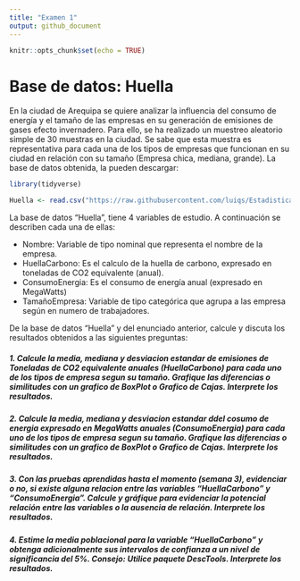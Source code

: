 ```yaml
---
title: "Examen 1"
output: github_document
---
```


```r
knitr::opts_chunk$set(echo = TRUE)
```


# Base de datos: Huella

En la ciudad de Arequipa se quiere analizar la influencia del consumo de energía y el tamaño de las empresas en su generación de emisiones de gases efecto invernadero. Para ello, se ha realizado un muestreo aleatorio simple de 30 muestras en la ciudad. Se sabe que esta muestra es representativa para cada una de los tipos de empresas que funcionan en su ciudad en relación con su tamaño (Empresa chica, mediana, grande). La base de datos obtenida, la pueden descargar:
```r
library(tidyverse)
```

```r
Huella <- read.csv("https://raw.githubusercontent.com/luiqs/Estadistica-Aplicada/main/PDB/Huella.csv")
```

La base de datos "Huella", tiene 4 variables de estudio. A continuación se describen cada una de ellas:

+ Nombre: Variable de tipo nominal que representa el nombre de la empresa. 
+ HuellaCarbono: Es el calculo de la huella de carbono, expresado en toneladas de CO2 equivalente (anual).
+ ConsumoEnergia: Es el consumo de energía anual (expresado en MegaWatts)
+ TamañoEmpresa: Variable de tipo categórica que agrupa a las empresa según en numero de trabajadores.

De la base de datos "Huella" y del enunciado anterior, calcule y discuta los resultados obtenidos a las siguientes preguntas:

##### 1. Calcule la media, mediana y desviacion estandar de emisiones de Toneladas de CO2 equivalente anuales (HuellaCarbono) para cada uno de los tipos de empresa segun su tamaño. Grafique las diferencias o similitudes con un grafico de BoxPlot o Grafico de Cajas. **Interprete los resultados**.

##### 2. Calcule la media, mediana y desviacion estandar ddel cosumo de energia expresado en MegaWatts anuales (ConsumoEnergia) para cada uno de los tipos de empresa segun su tamaño. Grafique las diferencias o similitudes con un grafico de BoxPlot o Grafico de Cajas. **Interprete los resultados**.

##### 3.  Con las pruebas aprendidas hasta el momento (semana 3), evidenciar o no, si existe alguna relacion entre las variables "HuellaCarbono" y "ConsumoEnergia". Calcule y gráfique para evidenciar la potencial relación entre las variables o la ausencia de relación. **Interprete los resultados**.

##### 4. Estime la media poblacional para la variable "HuellaCarbono" y obtenga adicionalmente sus intervalos de confianza a un nivel de significancia del 5%. Consejo: Utilice paquete DescTools. **Interprete los resultados**.

